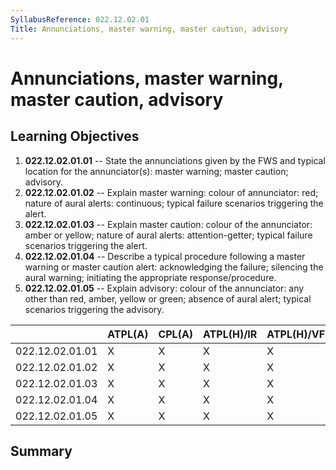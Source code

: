 ```yaml
---
SyllabusReference: 022.12.02.01
Title: Annunciations, master warning, master caution, advisory
---
```


# Annunciations, master warning, master caution, advisory

## Learning Objectives

1.  **022.12.02.01.01** -- State the annunciations given by the FWS and typical
    location for the annunciator(s): master warning; master caution; advisory.
2.  **022.12.02.01.02** -- Explain master warning: colour of annunciator: red;
    nature of aural alerts: continuous; typical failure scenarios triggering the
    alert.
3.  **022.12.02.01.03** -- Explain master caution: colour of the annunciator:
    amber or yellow; nature of aural alerts: attention-getter; typical failure
    scenarios triggering the alert.
4.  **022.12.02.01.04** -- Describe a typical procedure following a master
    warning or master caution alert: acknowledging the failure; silencing the
    aural warning; initiating the appropriate response/procedure.
5.  **022.12.02.01.05** -- Explain advisory: colour of the annunciator: any
    other than red, amber, yellow or green; absence of aural alert; typical
    scenarios triggering the advisory.

|                 | ATPL(A) | CPL(A) | ATPL(H)/IR | ATPL(H)/VFR | CPL(H) | IR  | CBIR(A) |
| --------------- | ------- | ------ | ---------- | ----------- | ------ | --- | ------- |
| 022.12.02.01.01 | X       | X      | X          | X           | X      | X   |         |
| 022.12.02.01.02 | X       | X      | X          | X           | X      | X   |         |
| 022.12.02.01.03 | X       | X      | X          | X           | X      | X   |         |
| 022.12.02.01.04 | X       | X      | X          | X           | X      | X   |         |
| 022.12.02.01.05 | X       | X      | X          | X           | X      | X   |         |

## Summary
